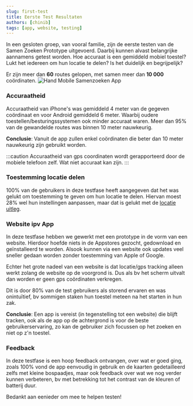 ```yaml
---
slug: first-test
title: Eerste Test Resultaten
authors: [chinib]
tags: [app, website, testing]
---
```


In een gesloten groep, van vooral familie, zijn de eerste testen van de Samen Zoeken Prototype uitgevoerd. Daarbij kunnen alvast belangrijke aannamens getest worden. Hoe accuraat is een gemiddeld mobiel toestel? Lukt het iedereen om hun locatie te delen? Is het duidelijk en begrijpelijk? 

Er zijn meer dan **60** routes gelopen, met samen meer dan **10 000** coördinaten. 
![Hand Mobile Samenzoeken App](./hand_mobile_samenzoeken_app.jpg)

### Accuraatheid

Accuraatheid van iPhone's was gemiddeld 4 meter van de gegeven coördinaat en voor Android gemiddeld 6 meter. Waarbij oudere toestellen/besturingssystemen ook minder accuraat waren. Meer dan 95% van de gewandelde routes was binnen 10 meter nauwkeurig. 

**Conclusie**: Vanuit de app zullen enkel coördinaten die beter dan 10 meter nauwkeurig zijn gebruikt worden.

:::caution
Accuraatheid van gps coordinaten wordt gerapporteerd door de mobiele telefoon zelf. Wat niet accuraat kan zijn.
:::

### Toestemming locatie delen
100% van de gebruikers in deze testfase heeft aangegeven dat het was gelukt om toestemming te geven om hun locatie te delen. Hiervan moest 28% wel hun instellingen aanpassen, maar dat is gelukt met de [locatie uitleg](../../docs/locatie).

### Website ipv App
In deze testfase hebben we gewerkt met een prototype in de vorm van een website. Hierdoor hoefde niets in de Appstores gezocht, gedownload en geïnstalleerd te worden. Alsook kunnen via een website ook updates veel sneller gedaan worden zonder toestemming van Apple of Google.

Echter het grote nadeel van een website is dat locatie/gps tracking alleen werkt zolang de website op de voorgrond is. Dus als bv het scherm uitvalt dan worden er geen gps coördinaten verkregen. 

Dit is door 80% van de test gebruikers als storend ervaren en was onintuïtief, bv sommigen staken hun toestel meteen na het starten in hun zak. 

**Conclusie**: Een app is vereist (in tegenstelling tot een website) die blijft tracken, ook als de app op de achtergrond is voor de beste gebruikerservaring, zo kan de gebruiker zich focussen op het zoeken en niet op z'n toestel.

### Feedback

In deze testfase is een hoop feedback ontvangen, over wat er goed ging, zoals 100% vond de app eenvoudig in gebruik en de kaarten gedetailleerd zelfs met kleine bospaadjes, maar ook feedback over wat we nog verder kunnen verbeteren, bv met betrekking tot het contrast van de kleuren of batterij duur.

Bedankt aan eenieder om mee te helpen testen!